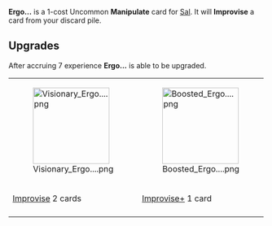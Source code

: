 {{Card
|character = Sal
|rarity = Uncommon
|cardtype = Manipulate
|decktype = Negotiation
|upgradeable = Yes
|expreq = 7
|upgrade1 = Visionary Ergo...
|upgrade2 = Boosted Ergo...}}
{{Quote|Therefore...}}

'''Ergo...''' is a 1-cost Uncommon '''Manipulate''' card for [[Sal]]. It will '''Improvise''' a card from your discard pile.

==Upgrades==
After accruing 7 experience '''Ergo...''' is able to be upgraded. 
{| class="wikitable" style="text-align:center"
|-
|[[File:Visionary Ergo....png|150px]]
|[[File:Boosted Ergo....png|150px]]
|-
![[Improvise]] 2 cards
![[Improvise+]] 1 card
|-
|}